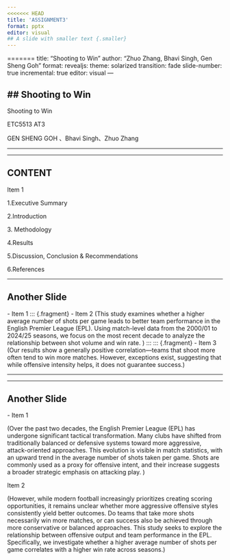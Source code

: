 ```yaml
---
<<<<<<< HEAD
title: 'ASSIGNMENT3'
format: pptx
editor: visual
## A slide with smaller text {.smaller}
---
```

=======
title: "Shooting to Win"
author: "Zhuo Zhang, Bhavi Singh, Gen Sheng Goh"
format:
  revealjs:
    theme: solarized
    transition: fade
    slide-number: true
    incremental: true
editor: visual
---


## \## Shooting to Win

Shooting to Win

ETC5513 AT3

GEN SHENG GOH 、Bhavi Singh、Zhuo Zhang

------------------------------------------------------------------------

------------------------------------------------------------------------

## CONTENT

Item 1

1.Executive Summary

2.Introduction

3\. Methodology

4.Results

5.Discussion, Conclusion & Recommendations

6.References

------------------------------------------------------------------------

## Another Slide

\- Item 1 ::: {.fragment} - Item 2 (This study examines whether a higher average number of shots per game leads to better team performance in the English Premier League (EPL). Using match-level data from the 2000/01 to 2024/25 seasons, we focus on the most recent decade to analyze the relationship between shot volume and win rate. ) ::: ::: {.fragment} - Item 3 (Our results show a generally positive correlation—teams that shoot more often tend to win more matches. However, exceptions exist, suggesting that while offensive intensity helps, it does not guarantee success.)

------------------------------------------------------------------------

------------------------------------------------------------------------

## Another Slide

\- Item 1

(Over the past two decades, the English Premier League (EPL) has undergone significant tactical transformation. Many clubs have shifted from traditionally balanced or defensive systems toward more aggressive, attack-oriented approaches. This evolution is visible in match statistics, with an upward trend in the average number of shots taken per game. Shots are commonly used as a proxy for offensive intent, and their increase suggests a broader strategic emphasis on attacking play. )

Item 2

(However, while modern football increasingly prioritizes creating scoring opportunities, it remains unclear whether more aggressive offensive styles consistently yield better outcomes. Do teams that take more shots necessarily win more matches, or can success also be achieved through more conservative or balanced approaches. This study seeks to explore the relationship between offensive output and team performance in the EPL. Specifically, we investigate whether a higher average number of shots per game correlates with a higher win rate across seasons.)
